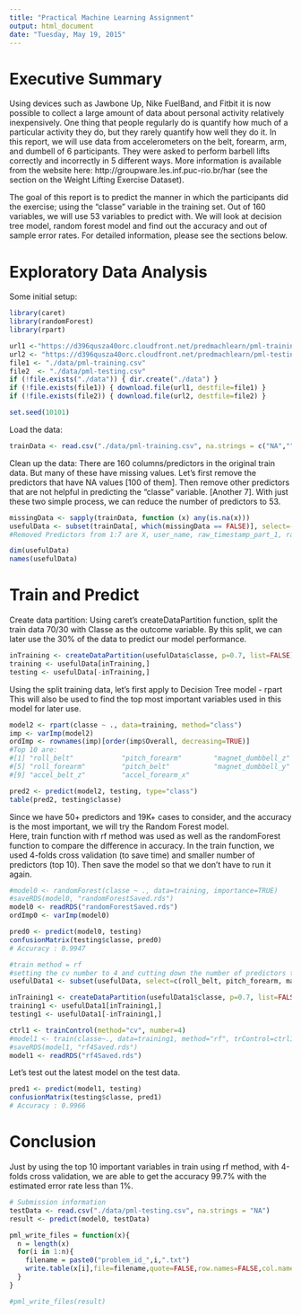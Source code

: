 ```yaml
---
title: "Practical Machine Learning Assignment"
output: html_document
date: "Tuesday, May 19, 2015"
---
```


Executive Summary
=================
Using devices such as Jawbone Up, Nike FuelBand, and Fitbit it is now possible to collect a large amount of data about personal activity relatively inexpensively. One thing that people regularly do is quantify how much of a particular activity they do, but they rarely quantify how well they do it. In this report, we will use data from accelerometers on the belt, forearm, arm, and dumbell of 6 participants. They were asked to perform barbell lifts correctly and incorrectly in 5 different ways. More information is available from the website here: http://groupware.les.inf.puc-rio.br/har (see the section on the Weight Lifting Exercise Dataset). 

The goal of this report is to predict the manner in which the participants did the exercise; using the "classe" variable in the training set. Out of 160 variables, we will use 53 variables to predict with. We will look at decision tree model, random forest model and find out the accuracy and out of sample error rates. For detailed information, please see the sections below.


Exploratory Data Analysis
=========================
Some initial setup:

```r
library(caret)
library(randomForest)
library(rpart)

url1 <-"https://d396qusza40orc.cloudfront.net/predmachlearn/pml-training.csv"
url2 <- "https://d396qusza40orc.cloudfront.net/predmachlearn/pml-testing.csv"
file1 <- "./data/pml-training.csv"
file2  <- "./data/pml-testing.csv"
if (!file.exists("./data")) { dir.create("./data") }
if (!file.exists(file1)) { download.file(url1, destfile=file1) }
if (!file.exists(file2)) { download.file(url2, destfile=file2) }

set.seed(10101)
```

Load the data:
``` r
trainData <- read.csv("./data/pml-training.csv", na.strings = c("NA",""))
```

Clean up the data:
There are 160 columns/predictors in the original train data. But many of these have missing values. Let's first remove the predictors that have NA values [100 of them]. Then remove other predictors that are not helpful in predicting the "classe" variable. [Another 7]. With just these two simple process, we can reduce the number of predictors to 53.

``` r
missingData <- sapply(trainData, function (x) any(is.na(x)))
usefulData <- subset(trainData[, which(missingData == FALSE)], select=-c(1:7))
#Removed Predictors from 1:7 are X, user_name, raw_timestamp_part_1, raw_timestamp_part_2, cvtd_timestamp, new_window, num_window

dim(usefulData)
names(usefulData)

```

Train and Predict
=================
Create data partition:
Using caret's createDataPartition function, split the train data 70/30 with Classe as the outcome variable. By this split, we can later use the 30% of the data to predict our model performance.

``` r
inTraining <- createDataPartition(usefulData$classe, p=0.7, list=FALSE)
training <- usefulData[inTraining,]
testing <- usefulData[-inTraining,]

```

Using the split training data, let's first apply to Decision Tree model - rpart
This will also be used to find the top most important variables used in this model for later use.
``` r
model2 <- rpart(classe ~ ., data=training, method="class")
imp <- varImp(model2)
ordImp <- rownames(imp)[order(imp$Overall, decreasing=TRUE)]
#Top 10 are:
#[1] "roll_belt"            "pitch_forearm"        "magnet_dumbbell_z"    "yaw_belt"            
#[5] "roll_forearm"         "pitch_belt"           "magnet_dumbbell_y"    "accel_dumbbell_y"    
#[9] "accel_belt_z"         "accel_forearm_x"    

pred2 <- predict(model2, testing, type="class")
table(pred2, testing$classe)
```

Since we have 50+ predictors and 19K+ cases to consider, and the accuracy is the most important, we will try the Random Forest model.  
Here, train function with rf method was used as well as the randomForest function to compare the difference in accuracy. 
In the train function, we used 4-folds cross validation (to save time) and smaller number of predictors (top 10). Then save the model so that we don't have to run it again. 

``` r
#model0 <- randomForest(classe ~ ., data=training, importance=TRUE)
#saveRDS(model0, "randomForestSaved.rds") 
model0 <- readRDS("randomForestSaved.rds")
ordImp0 <- varImp(model0)

pred0 <- predict(model0, testing)
confusionMatrix(testing$classe, pred0)
# Accuracy : 0.9947 

#train method = rf
#setting the cv number to 4 and cutting down the number of predictors to top 10 (using rpart varImp results)
usefulData1 <- subset(usefulData, select=c(roll_belt, pitch_forearm, magnet_dumbbell_z, yaw_belt, roll_forearm, pitch_belt, magnet_dumbbell_y, accel_dumbbell_y, accel_belt_z, accel_forearm_x, classe))

inTraining1 <- createDataPartition(usefulData1$classe, p=0.7, list=FALSE)
training1 <- usefulData1[inTraining1,]
testing1 <- usefulData1[-inTraining1,]

ctrl1 <- trainControl(method="cv", number=4)
#model1 <- train(classe~., data=training1, method="rf", trControl=ctrl1, verbose = FALSE )
#saveRDS(model1, "rf4Saved.rds")
model1 <- readRDS("rf4Saved.rds")
```


Let's test out the latest model on the test data.

```r
pred1 <- predict(model1, testing)
confusionMatrix(testing$classe, pred1)
# Accuracy : 0.9966  
```

Conclusion
==========
Just by using the top 10 important variables in train using rf method, with 4-folds cross validation, we are able to get the accuracy 99.7% with the estimated error rate less than 1%.


``` r
# Submission information
testData <- read.csv("./data/pml-testing.csv", na.strings = "NA")
result <- predict(model0, testData)

pml_write_files = function(x){
  n = length(x)
  for(i in 1:n){
    filename = paste0("problem_id_",i,".txt")
    write.table(x[i],file=filename,quote=FALSE,row.names=FALSE,col.names=FALSE)
  }
}

#pml_write_files(result)

```


